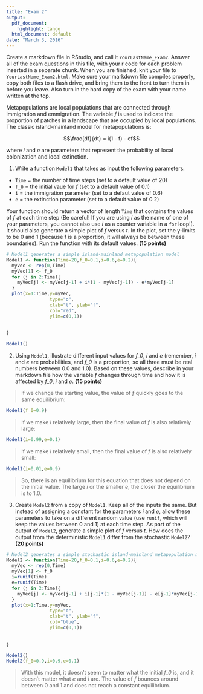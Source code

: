 ---
title: "Exam 2"
output:
  pdf_document:
    highlight: tango
  html_document: default
date: "March 3, 2016"
---

Create a markdown file in RStudio, and call it `YourLastName_Exam2`. Answer all of the exam questions in this file, with your r code for each problem inserted in a separate chunk. When you are finished, knit your file to `YourLastName_Exam2.html`. Make sure your markdown file compiles properly, copy both files to a flash drive, and bring them to the front to turn them in before you leave. Also turn in the hard copy of the exam with your name written at the top.

Metapopulations are local populations that are connected through immigration and emmigration. The variable *f* is used to indicate the proportion of patches in a landscape that are occupied by local populations. The classic island-mainland model for metapopulations is:

$$\frac{df}{dt} = i(1 - f) - ef$$

where *i* and *e* are parameters that represent the probability of local colonization and local extinction.

1. Write a function `Model1` that takes as input the following parameters:
- `Time` = the number of time steps (set to a default value of 20)
- `f_0` = the initial vaue for *f* (set to a default value of 0.1)
- `i` = the immigration parameter (set to a defaut value of 0.6)
- `e` = the extinction parameter (set to a default value of 0.2)

Your function should return a vector of length `Time` that contains the values of *f* at each time step (Be careful! If you are using *i* as the name of one of your parameters, you cannot also use *i* as a counter variable in a `for` loop!). It should also generate a simple plot of *f* versus *t*. In the plot, set the y-limits to be 0 and 1 (because f is a proportion, it will always be between these boundaries). Run the function with its default values.  **(15 points)**
 

```{r}
# Model1 generates a simple island-mainland metapopulation model
Model1 <- function(Time=20,f_0=0.1,i=0.6,e=0.2){
  myVec <- rep(0,Time)
  myVec[1] <- f_0
  for (j in 2:Time){
    myVec[j] <- myVec[j-1] + i*(1 - myVec[j-1]) - e*myVec[j-1]
  }
  plot(x=1:Time,y=myVec,
                type="o",
                xlab="t", ylab="f",
                col="red",
                ylim=c(0,1))
  
  
}

Model1()
```


2. Using `Model1`, illustrate different input values for *f_0*,  *i* and *e* (remember, *i* and *e* are probabilities, and *f_0* is a proportion, so all three must be real numbers between 0.0 and 1.0). Based on these values, describe in your markdown file how the variable *f* changes through time and how it is affected by *f_0*, *i* and *e*.  **(15 points)**

> If we change the starting value, the value of *f* quickly goes to the same equilibrium:

```{r}
Model1(f_0=0.9)
```

> If we make *i* relatively large, then the final value of *f* is also relatively large:

```{r}
Model1(i=0.99,e=0.1)

```

> If we make *i* relatively small, then the final value of *f* is also relatively small:

```{r}
Model1(i=0.01,e=0.9)
```

> So, there is an equilibrium for this equation that does not depend on the initial value. The large *i* or the smaller *e*, the closer the equilibrium is to 1.0.

3. Create `Model2` from a copy of `Model1`. Keep all of the inputs the same. But instead of assigning a constant for the parameters *i* and *e*, allow these parameters to take on a different random value (use `runif`, which will keep the values between 0 and 1) at each time step. As part of the output of `Model2`, generate a simple plot of *f* versus *t*. How does the output from the deterministic `Model1` differ from the stochastic `Model2`? **(20 points)**

```{r}
# Model2 generates a simple stochastic island-mainland metapopulation model
Model2 <- function(Time=20,f_0=0.1,i=0.6,e=0.2){
  myVec <- rep(0,Time)
  myVec[1] <- f_0
  i=runif(Time)
  e=runif(Time)
  for (j in 2:Time){
    myVec[j] <- myVec[j-1] + i[j-1]*(1 - myVec[j-1]) - e[j-1]*myVec[j-1]
  }
  plot(x=1:Time,y=myVec,
                type="o",
                xlab="t", ylab="f",
                col="blue",
                ylim=c(0,1))
  
  
}

Model2()
Model2(f_0=0.9,i=0.9,e=0.1)
```


> With this model, it doesn't seem to matter what the initial *f_0* is, and it doesn't matter what *e* and *i* are. The value of *f* bounces around between 0 and 1 and does not reach a constant equilibrium.

